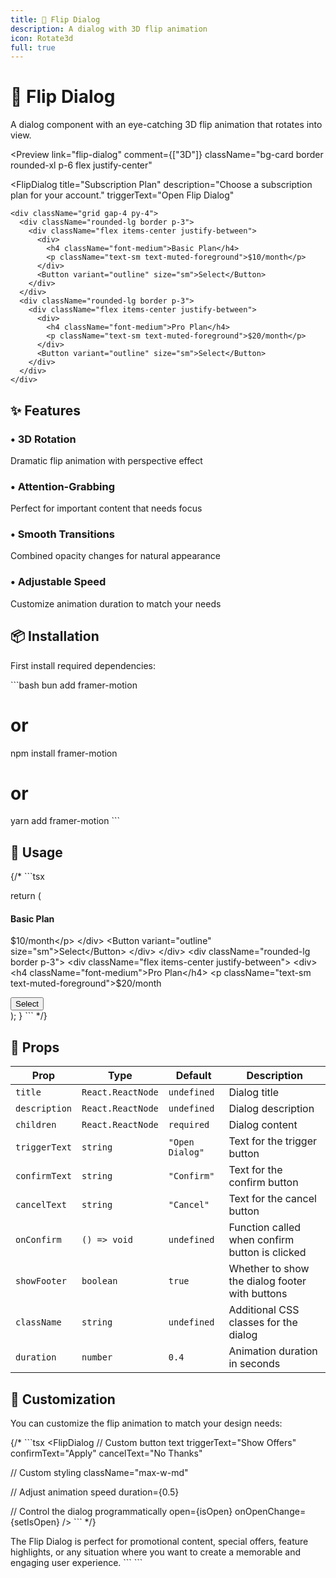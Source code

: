 ```yaml
---
title: 🔄 Flip Dialog
description: A dialog with 3D flip animation
icon: Rotate3d
full: true
---
```



# 🔄 Flip Dialog

A dialog component with an eye-catching 3D flip animation that rotates into view.

<Preview
  link="flip-dialog"
  comment={["3D"]}
  className="bg-card border rounded-xl p-6 flex justify-center"
>
  <FlipDialog
    title="Subscription Plan"
    description="Choose a subscription plan for your account."
    triggerText="Open Flip Dialog"
  >
    <div className="grid gap-4 py-4">
      <div className="rounded-lg border p-3">
        <div className="flex items-center justify-between">
          <div>
            <h4 className="font-medium">Basic Plan</h4>
            <p className="text-sm text-muted-foreground">$10/month</p>
          </div>
          <Button variant="outline" size="sm">Select</Button>
        </div>
      </div>
      <div className="rounded-lg border p-3">
        <div className="flex items-center justify-between">
          <div>
            <h4 className="font-medium">Pro Plan</h4>
            <p className="text-sm text-muted-foreground">$20/month</p>
          </div>
          <Button variant="outline" size="sm">Select</Button>
        </div>
      </div>
    </div>
  </FlipDialog>
</Preview>

## ✨ Features

<div className="grid grid-cols-1 md:grid-cols-2 gap-4 mt-6">
  <div className="p-4 rounded-lg border bg-card">
    <h3 className="font-semibold flex items-center gap-2">
      <span className="text-primary">•</span> 3D Rotation
    </h3>
    <p className="mt-2 text-sm text-muted-foreground">
      Dramatic flip animation with perspective effect
    </p>
  </div>
   <div className="p-4 rounded-lg border bg-card">
    <h3 className="flex items-center gap-2 font-semibold">
      <span className="text-primary">•</span> Attention-Grabbing
    </h3>
    <p className="text-muted-foreground mt-2 text-sm">
      Perfect for important content that needs focus
    </p>
  </div>

   <div className="p-4 rounded-lg border bg-card">
    <h3 className="flex items-center gap-2 font-semibold">
      <span className="text-primary">•</span> Smooth Transitions
    </h3>
    <p className="text-muted-foreground mt-2 text-sm">
      Combined opacity changes for natural appearance
    </p>
  </div>

   <div className="p-4 rounded-lg border bg-card">
    <h3 className="font-semibold flex items-center gap-2">
      <span className="text-primary">•</span> Adjustable Speed
    </h3>
    <p className="mt-2 text-sm text-muted-foreground">
      Customize animation duration to match your needs
    </p>
  </div>
</div>

## 📦 Installation

First install required dependencies:

\`\`\`bash
bun add framer-motion
# or
npm install framer-motion
# or
yarn add framer-motion
\`\`\`

## 🧩 Usage

{/* \`\`\`tsx

  return (
    <FlipDialog
      title="Subscription Plan"
      description="Choose a subscription plan for your account."
      triggerText="View Plans"
      confirmText="Continue"
      cancelText="Cancel"
    >
      <div className="grid gap-4 py-4">
        <div className="rounded-lg border p-3">
          <div className="flex items-center justify-between">
            <div>
              <h4 className="font-medium">Basic Plan</h4>
              <p className="text-sm text-muted-foreground">$10/month</p>
            </div>
            <Button variant="outline" size="sm">Select</Button>
          </div>
        </div>
        <div className="rounded-lg border p-3">
          <div className="flex items-center justify-between">
            <div>
              <h4 className="font-medium">Pro Plan</h4>
              <p className="text-sm text-muted-foreground">$20/month</p>
            </div>
            <Button variant="outline" size="sm">Select</Button>
          </div>
        </div>
      </div>
    </FlipDialog>
  );
}
\`\`\` */}

## 🔧 Props

| Prop | Type | Default | Description |
|------|------|---------|-------------|
| `title` | `React.ReactNode` | `undefined` | Dialog title |
| `description` | `React.ReactNode` | `undefined` | Dialog description |
| `children` | `React.ReactNode` | `required` | Dialog content |
| `triggerText` | `string` | `"Open Dialog"` | Text for the trigger button |
| `confirmText` | `string` | `"Confirm"` | Text for the confirm button |
| `cancelText` | `string` | `"Cancel"` | Text for the cancel button |
| `onConfirm` | `() => void` | `undefined` | Function called when confirm button is clicked |
| `showFooter` | `boolean` | `true` | Whether to show the dialog footer with buttons |
| `className` | `string` | `undefined` | Additional CSS classes for the dialog |
| `duration` | `number` | `0.4` | Animation duration in seconds |

## 🎨 Customization

You can customize the flip animation to match your design needs:

{/* \`\`\`tsx
<FlipDialog
  // Custom button text
  triggerText="Show Offers"
  confirmText="Apply"
  cancelText="No Thanks"
  
  // Custom styling
  className="max-w-md"
  
  // Adjust animation speed
  duration={0.5}
  
  // Control the dialog programmatically
  open={isOpen}
  onOpenChange={setIsOpen}
/>
\`\`\` */}

The Flip Dialog is perfect for promotional content, special offers, feature highlights, or any situation where you want to create a memorable and engaging user experience.
\`\`\`
\`\`\`
